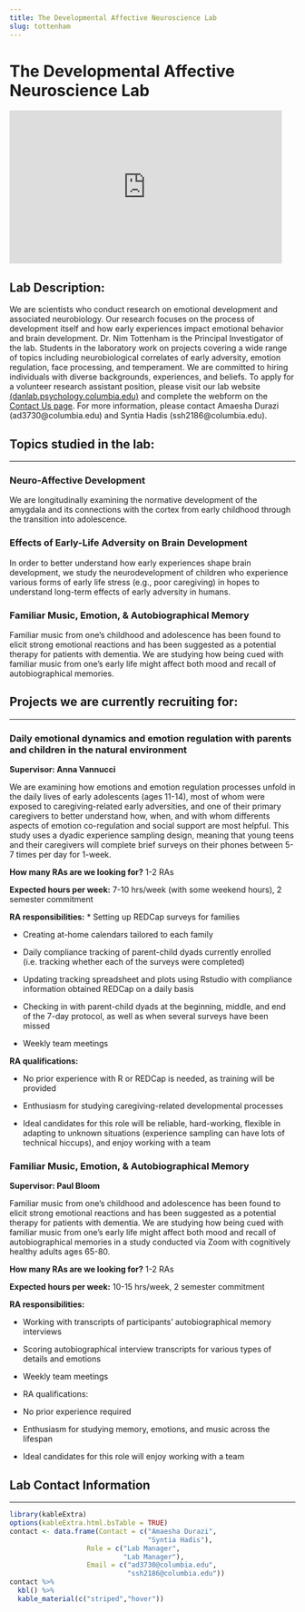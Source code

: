 ```yaml
---
title: The Developmental Affective Neuroscience Lab
slug: tottenham
---
```


# The Developmental Affective Neuroscience Lab

<div class="embed-container">
  <iframe
      width="480"
      height="270"
      src="https://drive.google.com/file/d/1DJ5gAFs5kBcJMaIP7qfbAQRUhPqzXtnb/preview"
      frameborder="0"
      allowfullscreen="">
  </iframe>
</div>


## Lab Description:
We are scientists who conduct research on emotional development and associated neurobiology. Our research focuses on the process of development itself and how early experiences impact emotional behavior and brain development. Dr. Nim Tottenham is the Principal Investigator of the lab. Students in the laboratory work on projects covering a wide range of topics including neurobiological correlates of early adversity, emotion regulation, face processing, and temperament. We are committed to hiring individuals with diverse backgrounds, experiences, and beliefs. To apply for a volunteer research assistant position, please visit our lab website [(danlab.psychology.columbia.edu)](danlab.psychology.columbia.edu) and complete the webform on the [Contact Us page](https://danlab.psychology.columbia.edu/content/contact-us). For more information, please contact Amaesha Durazi (ad3730@columbia.edu) and Syntia Hadis (ssh2186@columbia.edu).

## Topics studied in the lab:
***

### Neuro-Affective Development
We are longitudinally examining the normative development of the amygdala and its connections with the cortex from early childhood through the transition into adolescence.

### Effects of Early-Life Adversity on Brain Development
In order to better understand how early experiences shape brain development, we study the neurodevelopment of children who experience various forms of early life stress (e.g., poor caregiving) in hopes to understand long-term effects of early adversity in humans.

### Familiar Music, Emotion, & Autobiographical Memory
Familiar music from one’s childhood and adolescence has been found to elicit strong emotional reactions and has been suggested as a potential therapy for patients with dementia. We are studying how being cued with familiar music from one’s early life might affect both mood and recall of autobiographical memories.

## Projects we are currently recruiting for:
***

### Daily emotional dynamics and emotion regulation with parents and children in the natural environment 
**Supervisor: Anna Vannucci**

We are examining how emotions and emotion regulation processes unfold in the daily lives of early adolescents (ages 11-14), most of whom were exposed to caregiving-related early adversities, and one of their primary caregivers to better understand how, when, and with whom differents aspects of emotion co-regulation and social support are most helpful. This study uses a dyadic experience sampling design, meaning that young teens and their caregivers will complete brief surveys on their phones between 5-7 times per day for 1-week. 

**How many RAs are we looking for?**
1-2 RAs

**Expected hours per week:**
7-10 hrs/week (with some weekend hours), 2 semester commitment 

**RA responsibilities:**
* Setting up REDCap surveys for families

* Creating at-home calendars tailored to each family

* Daily compliance tracking of parent-child dyads currently enrolled (i.e. tracking whether each of the surveys were completed)

* Updating tracking spreadsheet and plots using Rstudio with compliance information obtained REDCap on a daily basis

* Checking in with parent-child dyads at the beginning, middle, and end of the 7-day protocol, as well as when several surveys have been missed

* Weekly team meetings

**RA qualifications:**

* No prior experience with R or REDCap is needed, as training will be provided

* Enthusiasm for studying caregiving-related developmental processes

* Ideal candidates for this role will be reliable, hard-working, flexible in adapting to unknown situations (experience sampling can have lots of technical hiccups), and enjoy working with a team


### Familiar Music, Emotion, & Autobiographical Memory 
**Supervisor: Paul Bloom**

Familiar music from one’s childhood and adolescence has been found to elicit strong emotional reactions and has been suggested as a potential therapy for patients with dementia. We are studying how being cued with familiar music from one’s early life might affect both mood and recall of autobiographical memories in a study conducted via Zoom with cognitively healthy adults ages 65-80.

**How many RAs are we looking for?**
1-2 RAs

**Expected hours per week:**
10-15 hrs/week, 2 semester commitment 

**RA responsibilities:**

* Working with transcripts of participants' autobiographical memory interviews

* Scoring autobiographical interview transcripts for various types of details and emotions

* Weekly team meetings

* RA qualifications:

* No prior experience required

* Enthusiasm for studying memory, emotions, and music across the lifespan

* Ideal candidates for this role will enjoy working with a team

## Lab Contact Information
***

```r
library(kableExtra)
options(kableExtra.html.bsTable = TRUE)
contact <- data.frame(Contact = c("Amaesha Durazi",
                                  "Syntia Hadis"),
                   Role = c("Lab Manager",
                            "Lab Manager"),
                   Email = c("ad3730@columbia.edu",
                             "ssh2186@columbia.edu"))
contact %>%
  kbl() %>%
  kable_material(c("striped","hover"))
                   
```